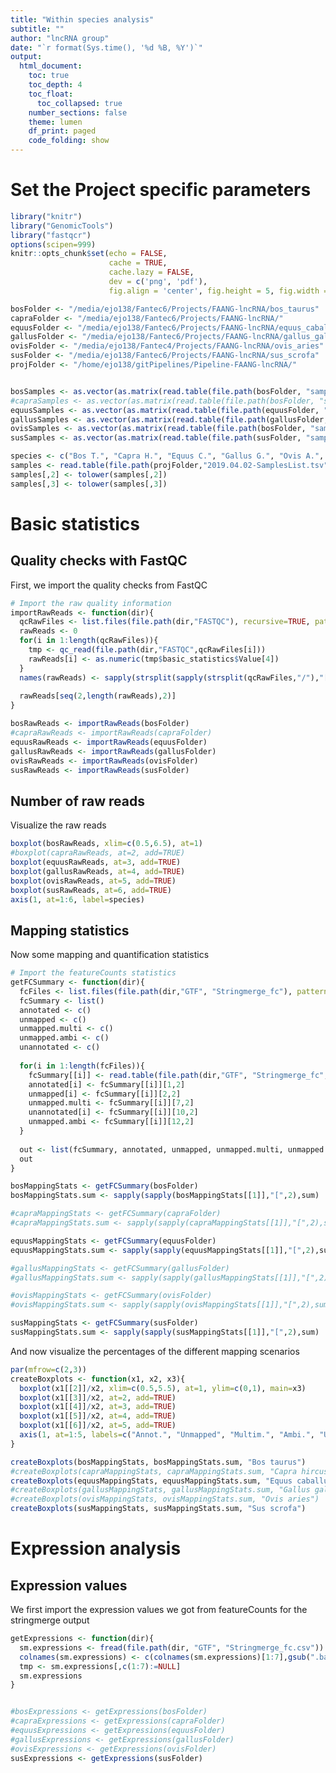 ```yaml
---
title: "Within species analysis"
subtitle: ""
author: "lncRNA group"
date: "`r format(Sys.time(), '%d %B, %Y')`"
output:
  html_document:
    toc: true
    toc_depth: 4
    toc_float:
      toc_collapsed: true
    number_sections: false
    theme: lumen
    df_print: paged
    code_folding: show
---
```

      
# Set the Project specific parameters
```r
library("knitr")
library("GenomicTools")
library("fastqcr")
options(scipen=999)
knitr::opts_chunk$set(echo = FALSE,
                      cache = TRUE,
                      cache.lazy = FALSE,
                      dev = c('png', 'pdf'),
                      fig.align = 'center', fig.height = 5, fig.width = 8.5)

bosFolder <- "/media/ejo138/Fantec6/Projects/FAANG-lncRNA/bos_taurus"
capraFolder <- "/media/ejo138/Fantec6/Projects/FAANG-lncRNA/"
equusFolder <- "/media/ejo138/Fantec6/Projects/FAANG-lncRNA/equus_caballus"
gallusFolder <- "/media/ejo138/Fantec6/Projects/FAANG-lncRNA/gallus_gallus"
ovisFolder <- "/media/ejo138/Fantec4/Projects/FAANG-lncRNA/ovis_aries"
susFolder <- "/media/ejo138/Fantec6/Projects/FAANG-lncRNA/sus_scrofa"
projFolder <- "/home/ejo138/gitPipelines/Pipeline-FAANG-lncRNA/"


bosSamples <- as.vector(as.matrix(read.table(file.path(bosFolder, "samples"), stringsAsFactors = FALSE)))
#capraSamples <- as.vector(as.matrix(read.table(file.path(bosFolder, "samples"), stringsAsFactors = FALSE)))
equusSamples <- as.vector(as.matrix(read.table(file.path(equusFolder, "samples"), stringsAsFactors = FALSE)))
gallusSamples <- as.vector(as.matrix(read.table(file.path(gallusFolder, "samples"), stringsAsFactors = FALSE)))
ovisSamples <- as.vector(as.matrix(read.table(file.path(bosFolder, "samples"), stringsAsFactors = FALSE)))
susSamples <- as.vector(as.matrix(read.table(file.path(susFolder, "samples"), stringsAsFactors = FALSE)))

species <- c("Bos T.", "Capra H.", "Equus C.", "Gallus G.", "Ovis A.", "Sus S.")
samples <- read.table(file.path(projFolder,"2019.04.02-SamplesList.tsv"), sep="\t", stringsAsFactors=FALSE)
samples[,2] <- tolower(samples[,2])
samples[,3] <- tolower(samples[,3])
```

# Basic statistics

## Quality checks with FastQC

First, we import the quality checks from FastQC

```r
# Import the raw quality information
importRawReads <- function(dir){
  qcRawFiles <- list.files(file.path(dir,"FASTQC"), recursive=TRUE, pattern="*.zip")
  rawReads <- 0
  for(i in 1:length(qcRawFiles)){
    tmp <- qc_read(file.path(dir,"FASTQC",qcRawFiles[i]))
    rawReads[i] <- as.numeric(tmp$basic_statistics$Value[4]) 
  }
  names(rawReads) <- sapply(strsplit(sapply(strsplit(qcRawFiles,"/"),"[",2),"_f"),"[",1)
  
  rawReads[seq(2,length(rawReads),2)]
}

bosRawReads <- importRawReads(bosFolder)
#capraRawReads <- importRawReads(capraFolder)
equusRawReads <- importRawReads(equusFolder)
gallusRawReads <- importRawReads(gallusFolder)
ovisRawReads <- importRawReads(ovisFolder)
susRawReads <- importRawReads(susFolder)
```

## Number of raw reads

Visualize the raw reads

```r
boxplot(bosRawReads, xlim=c(0.5,6.5), at=1)
#boxplot(capraRawReads, at=2, add=TRUE)
boxplot(equusRawReads, at=3, add=TRUE)
boxplot(gallusRawReads, at=4, add=TRUE)
boxplot(ovisRawReads, at=5, add=TRUE)
boxplot(susRawReads, at=6, add=TRUE)
axis(1, at=1:6, label=species)
```

## Mapping statistics

Now some mapping and quantification statistics
```r
# Import the featureCounts statistics
getFCSummary <- function(dir){
  fcFiles <- list.files(file.path(dir,"GTF", "Stringmerge_fc"), pattern="*.summary")
  fcSummary <- list()
  annotated <- c()
  unmapped <- c()
  unmapped.multi <- c()
  unmapped.ambi <- c()
  unannotated <- c()
  
  for(i in 1:length(fcFiles)){
    fcSummary[[i]] <- read.table(file.path(dir,"GTF", "Stringmerge_fc", fcFiles[i]), skip=1)
    annotated[i] <- fcSummary[[i]][1,2]
    unmapped[i] <- fcSummary[[i]][2,2]
    unmapped.multi <- fcSummary[[i]][7,2]
    unannotated[i] <- fcSummary[[i]][10,2]
    unmapped.ambi <- fcSummary[[i]][12,2]
  }
  
  out <- list(fcSummary, annotated, unmapped, unmapped.multi, unmapped.ambi, unannotated)
  out
}

bosMappingStats <- getFCSummary(bosFolder)
bosMappingStats.sum <- sapply(sapply(bosMappingStats[[1]],"[",2),sum)

#capraMappingStats <- getFCSummary(capraFolder)
#capraMappingStats.sum <- sapply(sapply(capraMappingStats[[1]],"[",2),sum)

equusMappingStats <- getFCSummary(equusFolder)
equusMappingStats.sum <- sapply(sapply(equusMappingStats[[1]],"[",2),sum)

#gallusMappingStats <- getFCSummary(gallusFolder)
#gallusMappingStats.sum <- sapply(sapply(gallusMappingStats[[1]],"[",2),sum)

#ovisMappingStats <- getFCSummary(ovisFolder)
#ovisMappingStats.sum <- sapply(sapply(ovisMappingStats[[1]],"[",2),sum)

susMappingStats <- getFCSummary(susFolder)
susMappingStats.sum <- sapply(sapply(susMappingStats[[1]],"[",2),sum)
```

And now visualize the percentages of the different mapping scenarios

```r
par(mfrow=c(2,3))
createBoxplots <- function(x1, x2, x3){
  boxplot(x1[[2]]/x2, xlim=c(0.5,5.5), at=1, ylim=c(0,1), main=x3)
  boxplot(x1[[3]]/x2, at=2, add=TRUE)
  boxplot(x1[[4]]/x2, at=3, add=TRUE)
  boxplot(x1[[5]]/x2, at=4, add=TRUE)
  boxplot(x1[[6]]/x2, at=5, add=TRUE)
  axis(1, at=1:5, labels=c("Annot.", "Unmapped", "Multim.", "Ambi.", "Unannot."))  
}

createBoxplots(bosMappingStats, bosMappingStats.sum, "Bos taurus")
#createBoxplots(capraMappingStats, capraMappingStats.sum, "Capra hircus")
createBoxplots(equusMappingStats, equusMappingStats.sum, "Equus caballus")
#createBoxplots(gallusMappingStats, gallusMappingStats.sum, "Gallus gallus")
#createBoxplots(ovisMappingStats, ovisMappingStats.sum, "Ovis aries")
createBoxplots(susMappingStats, susMappingStats.sum, "Sus scrofa")
```

# Expression analysis

## Expression values

We first import the expression values we got from featureCounts for the stringmerge output

```r
getExpressions <- function(dir){
  sm.expressions <- fread(file.path(dir, "GTF", "Stringmerge_fc.csv"))
  colnames(sm.expressions) <- c(colnames(sm.expressions)[1:7],gsub(".bam", "", sapply(strsplit(colnames(sm.expressions)[-c(1:7)],".*/"),"[",2)))
  tmp <- sm.expressions[,c(1:7):=NULL]
  sm.expressions
}


#bosExpressions <- getExpressions(bosFolder)
#capraExpressions <- getExpressions(capraFolder)
#equusExpressions <- getExpressions(equusFolder)
#gallusExpressions <- getExpressions(gallusFolder)
#ovisExpressions <- getExpressions(ovisFolder)
susExpressions <- getExpressions(susFolder)
```